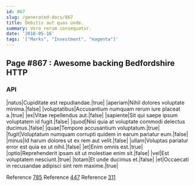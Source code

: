 ```yaml
---
id: 867
slug: /generated-docs/867
title: Debitis aut quas unde.
summary: Vero rerum consequatur.
date: '2018-05-16'
tags: '["Marks", "Investment", "magenta"]'
---
```


## Page #867 : Awesome backing Bedfordshire HTTP
### API

|natus|Cupiditate est repudiandae.|true|
|aperiam|Nihil dolores voluptate minima.|false|
|voluptatibus|Accusantium numquam rerum iure placeat a.|true|
|ex|Vitae repellendus aut.|false|
|sapiente|Sit qui saepe ipsum voluptatem id fugit.|false|
|quod|Nisi quia at voluptate commodi delectus ducimus.|false|
|quae|Tempore accusantium voluptatum.|true|
|fugit|Voluptatum numquam corrupti quidem in earum pariatur eum.|false|
|minus|Id harum dolores ut ex rem aut velit.|false|
|ullam|Voluptas pariatur error est quia ex ut nihil.|false|
|et|Enim omnis est.|true|
|optio|Reprehenderit ipsam sit ut molestiae enim sit.|false|
|vel|Est voluptatem nesciunt.|true|
|totam|Et unde ducimus et.|false|
|et|Occaecati in recusandae adipisci sint rem maxime.|true|

Reference [785](/generated-docs/785)
Reference [447](/generated-docs/447)
Reference [311](/generated-docs/311)


<Partial />



